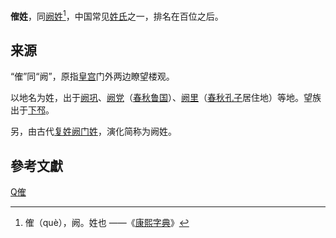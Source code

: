 '''傕姓'''，同[[阙姓|阙姓]]<ref>傕（què），阙。姓也 ——《[[康熙字典|康熙字典]]》</ref>，中国常见[[姓氏|姓氏]]之一，排名在百位之后。

==来源==
“傕”同“阙”，原指[[皇宫|皇宫]]门外两边瞭望楼观。

以地名为姓，出于[[阙巩|阙巩]]、[[阙党|阙党]]（[[春秋时期|春秋]][[鲁国|鲁国]]）、[[阙里|阙里]]（[[春秋|春秋]][[孔子|孔子]]居住地）等地。望族出于[[下邳|下邳]]。

另，由古代[[复姓|复姓]][[阙门姓|阙门姓]]，演化简称为阙姓。
==參考文獻==
<div class="references-small">
<references />
</div>
{{Surname-stub}}
[[Category:漢姓|Q傕]]